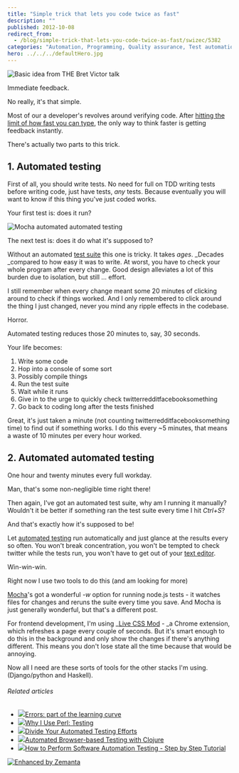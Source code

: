 ```yaml
---
title: "Simple trick that lets you code twice as fast"
description: ""
published: 2012-10-08
redirect_from:
  - /blog/simple-trick-that-lets-you-code-twice-as-fast/swizec/5382
categories: "Automation, Programming, Quality assurance, Test automation, Test suite, Uncategorized"
hero: ../../../defaultHero.jpg
---
```


![Basic idea from THE Bret Victor talk](https://icant.co.uk/talks/h5/pictures/smashingconf/shorterjourney.jpg "Basic idea from THE Bret Victor talk")

Immediate feedback.

No really, it's that simple.

Most of our a developer's revolves around verifying code. After [hitting the limit of how fast you can type](http://swizec.com/blog/ive-hit-a-glass-ceiling-of-coding-productivity-now-what/swizec/5191 "I’ve hit a glass ceiling of coding productivity. Now what?"), the only way to think faster is getting feedback instantly.

There's actually two parts to this trick.

## 1. Automated testing

First of all, you should write tests. No need for full on TDD writing tests before writing code, just have tests, _any_ tests. Because eventually you will want to know if this thing you've just coded works.

Your first test is: does it run?

![Mocha automated automated testing](https://swizec.com/wp-content/uploads/2012/10/mocha-testing.png "Mocha automated automated testing")

The next test is: does it do what it's supposed to?

Without an automated [test suite](http://en.wikipedia.org/wiki/Test_suite "Test suite") this one is tricky. It takes _ages_. \_Decades \_compared to how easy it was to write. At worst, you have to check your whole program after every change. Good design alleviates a lot of this burden due to isolation, but still ... effort.

I still remember when every change meant some 20 minutes of clicking around to check if things worked. And I only remembered to click around the thing I just changed, never you mind any ripple effects in the codebase.

Horror.

Automated testing reduces those 20 minutes to, say, 30 seconds.

Your life becomes:

1.  Write some code
2.  Hop into a console of some sort
3.  Possibly compile things
4.  Run the test suite
5.  Wait while it runs
6.  Give in to the urge to quickly check twitterredditfacebooksomething
7.  Go back to coding long after the tests finished

Great, it's just taken a minute (not counting twitterredditfacebooksomething time) to find out if something works. I do this every ~5 minutes, that means a waste of 10 minutes per every hour worked.

## 2. Automated automated testing

One hour and twenty minutes every full workday.

Man, that's some non-negligible time right there!

Then again, I've got an automated test suite, why am I running it manually? Wouldn't it be better if something ran the test suite every time I hit _Ctrl+S_?

And that's exactly how it's supposed to be!

Let [automated testing](http://en.wikipedia.org/wiki/Test_automation "Test automation") run automatically and just glance at the results every so often. You won't break concentration, you won't be tempted to check twitter while the tests run, you won't have to get out of your [text editor](http://en.wikipedia.org/wiki/Text_editor "Text editor").

Win-win-win.

Right now I use two tools to do this (and am looking for more)

[Mocha](http://visionmedia.github.com/mocha/)'s got a wonderful _-w_ option for running node.js tests - it watches files for changes and reruns the suite every time you save. And Mocha is just generally wonderful, but that's a different post.

For frontend development, I'm using \_[Live CSS Mod](https://chrome.google.com/webstore/detail/live-css-mod/pcfngkdgaccedbamgamojgomaibafdcg) - \_a Chrome extension, which refreshes a page every couple of seconds. But it's smart enough to do this in the background and only show the changes if there's anything different. This means you don't lose state all the time because that would be annoying.

Now all I need are these sorts of tools for the other stacks I'm using. (Django/python and Haskell).

###### Related articles

- [![](https://i.zemanta.com/noimg_124_80_80.jpg)](http://css.dzone.com/articles/errors-part-learning-curve)[Errors: part of the learning curve](http://css.dzone.com/articles/errors-part-learning-curve)
- [![](https://i.zemanta.com/noimg_2_80_80.jpg)](http://www.modernperlbooks.com/mt/2012/08/why-i-use-perl-testing.html)[Why I Use Perl: Testing](http://www.modernperlbooks.com/mt/2012/08/why-i-use-perl-testing.html)
- [![](https://i.zemanta.com/115656693_80_80.jpg)](http://blog.smartbear.com/software-quality/bid/201324/Divide-Your-Automated-Testing-Efforts)[Divide Your Automated Testing Efforts](http://blog.smartbear.com/software-quality/bid/201324/Divide-Your-Automated-Testing-Efforts)
- [![](https://i.zemanta.com/noimg_71_80_80.jpg)](http://corfield.org/blog/post.cfm/automated-browser-based-testing-with-clojure)[Automated Browser-based Testing with Clojure](http://corfield.org/blog/post.cfm/automated-browser-based-testing-with-clojure)
- [![](https://i.zemanta.com/noimg_113_80_80.jpg)](http://www.techwench.com/how-to-perform-software-automation-testing-step-by-step-tutorial/)[How to Perform Software Automation Testing - Step by Step Tutorial](http://www.techwench.com/how-to-perform-software-automation-testing-step-by-step-tutorial/)

[![Enhanced by Zemanta](https://img.zemanta.com/zemified_e.png?x-id=c3e2471f-2e38-487a-a839-306d9e4f87b9)](http://www.zemanta.com/?px "Enhanced by Zemanta")
